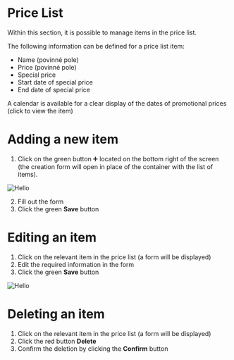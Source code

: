 
# Price List

Within this section, it is possible to manage items in the price list.

The following information can be defined for a price list item:

- Name (povinné pole)
- Price (povinné pole)
- Special price
- Start date of special price
- End date of special price

<Callout type="info" emoji="💡">
    A calendar is available for a clear display of the dates of promotional prices (click to view the item)
</Callout>

# Adding a new item

1. Click on the green button ➕ located on the bottom right of the screen (the creation form will open in place of the container with the list of items).

![Hello](/images/pricelist.PNG)

2. Fill out the form
3. Click the green **Save** button

# Editing an item

1. Click on the relevant item in the price list (a form will be displayed)
2. Edit the required information in the form
3. Click the green **Save** button

![Hello](/images/pricelist-edit.PNG)

# Deleting an item

1. Click on the relevant item in the price list (a form will be displayed)
2. Click the red button **Delete**
3. Confirm the deletion by clicking the **Confirm** button